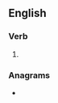 ==English==

===Verb===
{{head|en|verb form}}

# {{present participle of|adulate|lang=en|nocat=1}}

===Anagrams===
* {{anagrams|en|a=aadgilntu|Daignault}}